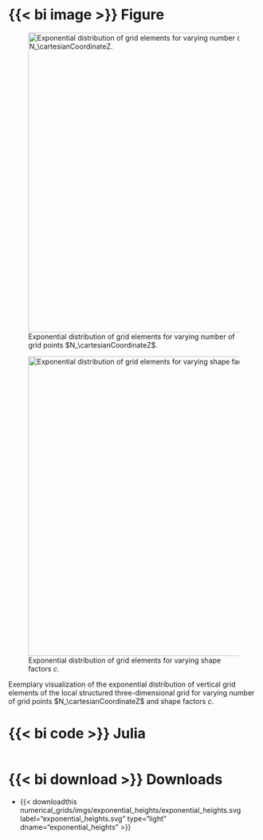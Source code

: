 ::: {.panel-tabset .column-page-right}

# {{< bi image >}} Figure

::: {#fig-local_3d_grid_exponential_heights layout-ncol=2}
![Exponential distribution of grid elements for varying number of grid points $N_\cartesianCoordinateZ$.](/documentation/fundamentals/numerical_grids/imgs/exponential_heights/exponential_heights.svg){#fig-exponential_heights_N width="600px"}

![Exponential distribution of grid elements for varying shape factors $c$.](/documentation/fundamentals/numerical_grids/imgs/exponential_heights/slope_factor.svg){#fig-exponential_heights_c width="600px"}

Exemplary visualization of the exponential distribution of vertical grid elements of the local structured three-dimensional grid for varying number of grid points $N_\cartesianCoordinateZ$ and shape factors $c$. 
:::

# {{< bi code >}} Julia
```julia
```

# {{< bi download >}} Downloads

* {{< downloadthis numerical_grids/imgs/exponential_heights/exponential_heights.svg label="exponential_heights.svg" type="light" dname="exponential_heights" >}} 

:::